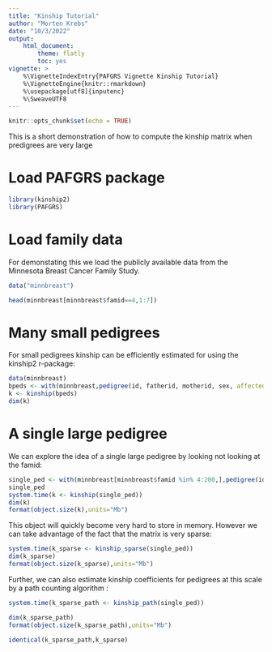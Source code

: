 ```yaml
---
title: "Kinship Tutorial"
author: "Morten Krebs"
date: "10/3/2022"
output: 
    html_document:
        theme: flatly
        toc: yes
vignette: >
    %\VignetteIndexEntry{PAFGRS Vignette Kinship Tutorial}
    %\VignetteEngine{knitr::rmarkdown}
    %\usepackage[utf8]{inputenc}
    %\SweaveUTF8
---
```


```r
knitr::opts_chunk$set(echo = TRUE)
```

This is a short demonstration of how to compute the kinship matrix when predigrees are very large

# Load PAFGRS package

```r
library(kinship2)
library(PAFGRS)

```

# Load family data
For demonstating this we load the publicly available data from the Minnesota Breast Cancer Family Study.
```r
data("minnbreast")

head(minnbreast[minnbreast$famid==4,1:7])
```



# Many small pedigrees 

For small pedigrees kinship can be efficiently estimated for using the kinship2 r-package:  

```r
data(minnbreast)
bpeds <- with(minnbreast,pedigree(id, fatherid, motherid, sex, affected=proband, famid=famid))
k <- kinship(bpeds)
dim(k)
```

# A single large pedigree
We can explore the idea of a single large pedigree by looking not looking at the famid:

```r
single_ped <- with(minnbreast[minnbreast$famid %in% 4:200,],pedigree(id, fatherid, motherid, sex, affected=proband))
single_ped
system.time(k <- kinship(single_ped))
dim(k)
format(object.size(k),units="Mb")
```

This object will quickly become very hard to store in memory. However we can take advantage of the fact that the matrix is very sparse: 

```r
system.time(k_sparse <- kinship_sparse(single_ped))
dim(k_sparse)
format(object.size(k_sparse),units="Mb")
```

Further, we can also estimate kinship coefficients for pedigrees at this scale by a path counting algorithm :

```r
system.time(k_sparse_path <- kinship_path(single_ped))

dim(k_sparse_path)
format(object.size(k_sparse_path),units="Mb")

identical(k_sparse_path,k_sparse)

```






